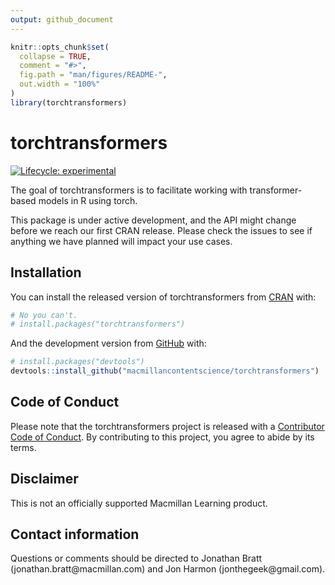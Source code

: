 ```yaml
---
output: github_document
---
```

<!-- README.md is generated from README.Rmd. Please edit that file -->

```r
knitr::opts_chunk$set(
  collapse = TRUE,
  comment = "#>",
  fig.path = "man/figures/README-",
  out.width = "100%"
)
library(torchtransformers)
```

# torchtransformers

<!-- badges: start -->
[![Lifecycle: experimental](https://img.shields.io/badge/lifecycle-experimental-orange.svg)](https://lifecycle.r-lib.org/articles/stages.html#experimental)
<!-- badges: end -->


The goal of torchtransformers is to facilitate working with transformer-based models in R using torch.

This package is under active development, and the API might change before we reach our first CRAN release.
Please check the issues to see if anything we have planned will impact your use cases.

## Installation

You can install the released version of torchtransformers from [CRAN](https://CRAN.R-project.org) with:

``` r
# No you can't.
# install.packages("torchtransformers")
```

And the development version from [GitHub](https://github.com/) with:

``` r
# install.packages("devtools")
devtools::install_github("macmillancontentscience/torchtransformers")
```

## Code of Conduct

Please note that the torchtransformers project is released with a [Contributor Code of Conduct](https://contributor-covenant.org/version/2/0/CODE_OF_CONDUCT.html). By contributing to this project, you agree to abide by its terms.

## Disclaimer

This is not an officially supported Macmillan Learning product.

## Contact information

Questions or comments should be directed to Jonathan Bratt (jonathan.bratt@macmillan.com) and Jon Harmon (jonthegeek@gmail.com).
